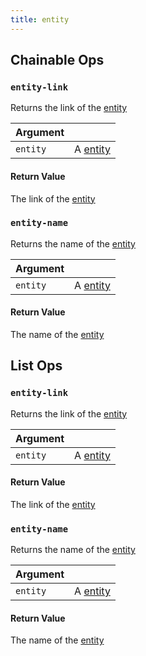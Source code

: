 ---
title: entity
---
## Chainable Ops
<h3 id="entity-link"><code>entity-link</code></h3>

Returns the link of the [entity](entity.md)

| Argument |  |
| :--- | :--- |
| `entity` | A [entity](entity.md) |

#### Return Value
The link of the [entity](entity.md)

<h3 id="entity-name"><code>entity-name</code></h3>

Returns the name of the [entity](entity.md)

| Argument |  |
| :--- | :--- |
| `entity` | A [entity](entity.md) |

#### Return Value
The name of the [entity](entity.md)


## List Ops
<h3 id="entity-link"><code>entity-link</code></h3>

Returns the link of the [entity](entity.md)

| Argument |  |
| :--- | :--- |
| `entity` | A [entity](entity.md) |

#### Return Value
The link of the [entity](entity.md)

<h3 id="entity-name"><code>entity-name</code></h3>

Returns the name of the [entity](entity.md)

| Argument |  |
| :--- | :--- |
| `entity` | A [entity](entity.md) |

#### Return Value
The name of the [entity](entity.md)

